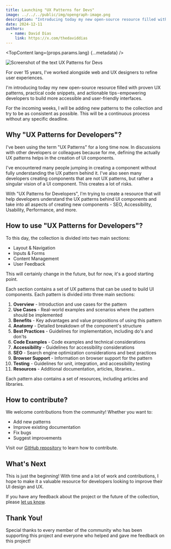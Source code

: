 ```yaml
---
title: Launching "UX Patterns for Devs"
image: ../../../public/img/opengraph-image.png
description: "Introducing today my new open-source resource filled with proven UX patterns, practical code snippets, and actionable tips - empowering developers to build more accessible and user-friendly interfaces."
date: 2024-12-11
authors:
  - name: David Dias
    link: https://x.com/thedaviddias
---
```



<TopContent lang={props.params.lang} {...metadata} />

![Screenshot of the text UX Patterns for Devs](../../../public/img/opengraph-image.png)

For over 15 years, I've worked alongside web and UX designers to refine user experiences.

I'm introducing today my new open-source resource filled with proven UX patterns, practical code snippets, and actionable tips - empowering developers to build more accessible and user-friendly interfaces.

For the incoming weeks, I will be adding new patterns to the collection and try to be as consistent as possible. This will be a continuous process without any specific deadline.

## Why "UX Patterns for Developers"?

I've been using the term "UX Patterns" for a long time now. In discussions with other developers or colleagues because for me, defining the actually UX patterns helps in the creation of UI components.

I've encountered many people jumping in creating a component without fully understanding the UX pattern behind it. I've also seen many developers creating components that are not UX patterns, but rather a singular vision of a UI component. This creates a lot of risks.

With "UX Patterns for Developers", I'm trying to create a resource that will help developers understand the UX patterns behind UI components and take into all aspects of creating new components - SEO, Accessibility, Usability, Performance, and more.

## How to use "UX Patterns for Developers"?

To this day, the collection is divided into two main sections:

- Layout & Navigation
- Inputs & Forms
- Content Management
- User Feedback

This will certainly change in the future, but for now, it's a good starting point.

Each section contains a set of UX patterns that can be used to build UI components. Each pattern is divided into three main sections:

1. **Overview** - Introduction and use cases for the pattern
2. **Use Cases** - Real-world examples and scenarios where the pattern should be implemented
3. **Benefits** - Key advantages and value propositions of using this pattern
4. **Anatomy** - Detailed breakdown of the component's structure
5. **Best Practices** - Guidelines for implementation, including do's and don'ts
6. **Code Examples** - Code examples and technical considerations
7. **Accessibility** - Guidelines for accessibility considerations
8. **SEO** - Search engine optimization considerations and best practices
9. **Browser Support** - Information on browser support for the pattern
10. **Testing** - Guidelines for unit, integration, and accessibility testing
11. **Resources** - Additional documentation, articles, libraries...

Each pattern also contains a set of resources, including articles and libraries.

## How to contribute?

We welcome contributions from the community! Whether you want to:

- Add new patterns
- Improve existing documentation
- Fix bugs
- Suggest improvements

Visit our [GitHub repository](https://github.com/thedaviddias/ux-patterns-for-developers/blob/main/.github/CONTRIBUTING.md) to learn how to contribute.

## What's Next

This is just the beginning! With time and a lot of work and contributions, I hope to make it a valuable resource for developers looking to improve their UI design and UX.

If you have any feedback about the project or the future of the collection, please
[let us know](https://github.com/thedaviddias/ux-patterns-for-developers/discussions).

## Thank You!

Special thanks to every member of the community who has been supporting this project and everyone who helped and gave me feedback on this project!
